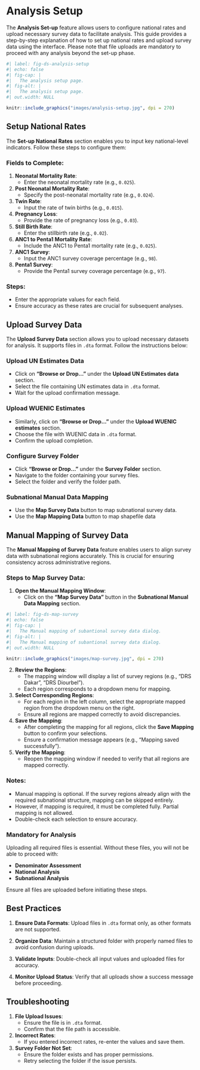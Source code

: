 # Analysis Setup {#sec-analysis-setup}

The **Analysis Set-up** feature allows users to configure national rates and upload necessary survey data to facilitate analysis. This guide provides a step-by-step explanation of how to set up national rates and upload survey data using the interface. Please note that file uploads are mandatory to proceed with any analysis beyond the set-up phase.

```r
#| label: fig-ds-analysis-setup
#| echo: false
#| fig-cap: |
#|   The analysis setup page.
#| fig-alt: |
#|   The analysis setup page.
#| out.width: NULL

knitr::include_graphics("images/analysis-setup.jpg", dpi = 270)
```

## Setup National Rates

The **Set-up National Rates** section enables you to input key national-level indicators. Follow these steps to configure them:

### Fields to Complete:

1.  **Neonatal Mortality Rate**:
    -   Enter the neonatal mortality rate (e.g., `0.025`).
2.  **Post Neonatal Mortality Rate**:
    -   Specify the post-neonatal mortality rate (e.g., `0.024`).
3.  **Twin Rate**:
    -   Input the rate of twin births (e.g., `0.015`).
4.  **Pregnancy Loss**:
    -   Provide the rate of pregnancy loss (e.g., `0.03`).
5.  **Still Birth Rate**:
    -   Enter the stillbirth rate (e.g., `0.02`).
6.  **ANC1 to Penta1 Mortality Rate**:
    -   Include the ANC1 to Penta1 mortality rate (e.g., `0.025`).
7.  **ANC1 Survey**:
    -   Input the ANC1 survey coverage percentage (e.g., `98`).
8.  **Penta1 Survey**:
    -   Provide the Penta1 survey coverage percentage (e.g., `97`).

### Steps:

-   Enter the appropriate values for each field.
-   Ensure accuracy as these rates are crucial for subsequent analyses.

## Upload Survey Data

The **Upload Survey Data** section allows you to upload necessary datasets for analysis. It supports files in `.dta` format. Follow the instructions below:

### Upload UN Estimates Data

-   Click on **"Browse or Drop..."** under the **Upload UN Estimates data** section.
-   Select the file containing UN estimates data in `.dta` format.
-   Wait for the upload confirmation message.

### Upload WUENIC Estimates

-   Similarly, click on **"Browse or Drop..."** under the **Upload WUENIC estimates** section.
-   Choose the file with WUENIC data in `.dta` format.
-   Confirm the upload completion.

### Configure Survey Folder

-   Click **"Browse or Drop..."** under the **Survey Folder** section.
-   Navigate to the folder containing your survey files.
-   Select the folder and verify the folder path.

### Subnational Manual Data Mapping

-   Use the **Map Survey Data** button to map subnational survey data.
-   Use the **Map Mapping Data** button to map shapefile data

## Manual Mapping of Survey Data

The **Manual Mapping of Survey Data** feature enables users to align survey data with subnational regions accurately. This is crucial for ensuring consistency across administrative regions.

### Steps to Map Survey Data:

1.  **Open the Manual Mapping Window**:
    -   Click on the **"Map Survey Data"** button in the **Subnational Manual Data Mapping** section.

```r
#| label: fig-ds-map-survey
#| echo: false
#| fig-cap: |
#|   The Manual mapping of subantional survey data dialog.
#| fig-alt: |
#|   The Manual mapping of subantional survey data dialog.
#| out.width: NULL

knitr::include_graphics("images/map-survey.jpg", dpi = 270)
```

2.  **Review the Regions**:
    -   The mapping window will display a list of survey regions (e.g., "DRS Dakar", "DRS Diourbel").
    -   Each region corresponds to a dropdown menu for mapping.
3.  **Select Corresponding Regions**:
    -   For each region in the left column, select the appropriate mapped region from the dropdown menu on the right.
    -   Ensure all regions are mapped correctly to avoid discrepancies.
4.  **Save the Mapping**:
    -   After completing the mapping for all regions, click the **Save Mapping** button to confirm your selections.
    -   Ensure a confirmation message appears (e.g., "Mapping saved successfully").
5.  **Verify the Mapping**:
    -   Reopen the mapping window if needed to verify that all regions are mapped correctly.

### Notes:

-   Manual mapping is optional. If the survey regions already align with the required subnational structure, mapping can be skipped entirely.
-   However, if mapping is required, it must be completed fully. Partial mapping is not allowed.
-   Double-check each selection to ensure accuracy.

### Mandatory for Analysis

Uploading all required files is essential. Without these files, you will not be able to proceed with:

-   **Denominator Assessment**
-   **National Analysis**
-   **Subnational Analysis**

Ensure all files are uploaded before initiating these steps.

## Best Practices

1.  **Ensure Data Formats**: Upload files in `.dta` format only, as other formats are not supported.

2.  **Organize Data**: Maintain a structured folder with properly named files to avoid confusion during uploads.

3.  **Validate Inputs**: Double-check all input values and uploaded files for accuracy.

4.  **Monitor Upload Status**: Verify that all uploads show a success message before proceeding.

## Troubleshooting

1.  **File Upload Issues**:
    -   Ensure the file is in `.dta` format.
    -   Confirm that the file path is accessible.
2.  **Incorrect Rates**:
    -   If you entered incorrect rates, re-enter the values and save them.
3.  **Survey Folder Not Set**:
    -   Ensure the folder exists and has proper permissions.
    -   Retry selecting the folder if the issue persists.
